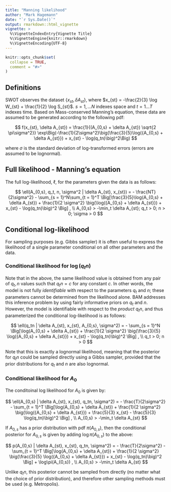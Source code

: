 ```yaml
---
title: "Manning likelihood"
author: "Mark Hagemann"
date: "`r Sys.Date()`"
output: rmarkdown::html_vignette
vignette: >
  %\VignetteIndexEntry{Vignette Title}
  %\VignetteEngine{knitr::rmarkdown}
  %\VignetteEncoding{UTF-8}
---
```


```r
knitr::opts_chunk$set(
  collapse = TRUE,
  comment = "#>"
)
```

## Definitions

SWOT observes the dataset $\{x_{st}, \delta A_{st}\}$, where $x_{st} = -\frac{2}{3} \log W_{st} + \frac{1}{2} \log S_{st}$. $s = 1, \dots N$ indexes space and $t = 1 \dots T$ indexes time. Based on Mass-conserved Manning's equation, these data are assumed to be generated according to the following pdf:

$$
f(x_{st}, \delta A_{st}) = \frac{1}{(A_{0,s} + \delta A_{st}) \sqrt{2  \pi\sigma^2}} \exp\Big(-\frac{1}{2\sigma^2}\big(\frac{3}{5}\log({A_{0,s} + \delta A_{st}}) + x_{st} - \log(q_tn)\big)^2\Big)
$$

where $\sigma$ is the standard deviation of log-transformed errors (errors are assumed to be lognormal). 

## Full likelihood - Manning's equation

The full log-likelihood, $\ell$, for the parameters given the data is as follows:


$$
\ell(A_{0,s}, q_t, n, \sigma^2 | \delta A_{st}, x_{st}) = - \frac{NT}{2\sigma^2} - \sum_{s = 1}^N\sum_{t = 1}^T \Big[\frac{3}{5}\log(A_{0,s} + \delta A_{st}) + \frac{1}{2 \sigma^2} \big(\log({A_{0,s} + \delta A_{st}}) + x_{st} - \log(q_tn)\big)^2 \Big] , \\
A_{0,s} > -\min_t \delta A_{st}; q_t > 0; n > 0; \sigma > 0
$$

## Conditional log-likelihood

For sampling purposes (e.g. Gibbs sampler) it is often useful to express the likelihood of a single parameter conditional on all other parameters and the data. 

### Conditional likelihood for $\log(q_tn)$

Note that in the above, the same likelihood value is obtained from any pair of $q_t, n$ values such that $q_tn = c$ for any constant $c$. In other words, the model is not fully *identifiable* with respect to the parameters $q_t$ and $n$; these parameters cannot be determined from the likelihood alone. BAM addresses this inference problem by using fairly informative priors on $q_t$ and $n$. However, the model is identifiable with respect to the *product* $q_tn$, and thus parameterized the conditional log-likelihood is as follows:

$$
\ell(q_tn | \delta A_{st}, x_{st}, A_{0,s}, \sigma^2) = - \sum_{s = 1}^N \Big[\log(A_{0,s} + \delta A_{st}) + \frac{1}{2 \sigma^2} \big(\frac{3}{5} \log({A_{0,s} + \delta A_{st}}) + x_{st} - \log(q_tn)\big)^2 \Big] , \\
q_t > 0; n > 0
$$

Note that this is exactly a lognormal likelihood, meaning that the posterior for $q_tn$ could be sampled directly using a Gibbs sampler, provided that the prior distributions for $q_t$ and $n$ are also lognormal. 


### Conditional likelihood for $A_0$

The conditoinal log likelihood for $A_0$ is given by:

$$
\ell(A_{0,s} | \delta A_{st}, x_{st}, q_tn, \sigma^2) = - \frac{T}{2\sigma^2} - \sum_{t = 1}^T \Big[\log(A_{0,s} + \delta A_{st}) + \frac{1}{2 \sigma^2} \big(\log({A_{0,s} + \delta A_{st}}) + \frac{5}{3} x_{st} - \frac{5}{3} \log(q_tn)\big)^2 \Big] , \\
A_{0,s} > -\min_t \delta A_{st}
$$

If $A_{0,s}$ has a prior distribution with pdf $\pi(A_{0,s})$, then the conditional posterior for $A_{0,s}$ is given by adding $\log \pi(A_{0,s})$ to the above:

$$
p(A_{0,s} | \delta A_{st}, x_{st}, q_tn, \sigma^2) = - \frac{T}{2\sigma^2} - \sum_{t = 1}^T \Big[\log(A_{0,s} + \delta A_{st}) + \frac{1}{2 \sigma^2} \big(\frac{3}{5} \log({A_{0,s} + \delta A_{st}}) + x_{st} - \log(q_tn)\big)^2 \Big] + \log\pi(A_{0,s}) , \\
A_{0,s} > -\min_t \delta A_{st}
$$

Unlike $q_tn$, this posterior cannot be sampled from directly (no matter what the choice of prior distribution), and therefore other sampling methods must be used (e.g. Metropolis). 


